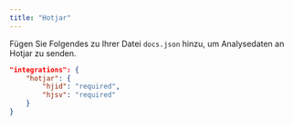 ```yaml
---
title: "Hotjar"
---
```


Fügen Sie Folgendes zu Ihrer Datei `docs.json` hinzu, um Analysedaten an Hotjar zu senden.

```json Analytics options in docs.json
"integrations": {
    "hotjar": {
        "hjid": "required",
        "hjsv": "required"
    }
}
```
